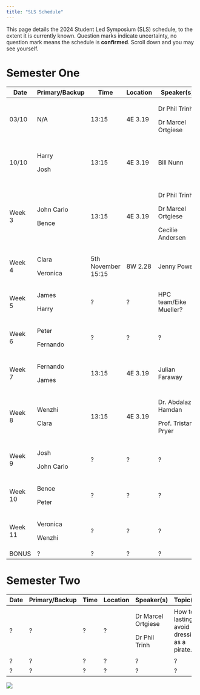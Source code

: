 ```yaml
---
title: "SLS Schedule"
---
```


This page details the 2024 Student Led Symposium (SLS) schedule, to the extent it is currently known. Question marks indicate uncertainty, no question mark means the schedule is **confirmed**. Scroll down and you may see yourself.

# Semester One

+----------+----------------+--------------------+----------+------------------------+--------------------------------+
| Date     | Primary/Backup | Time               | Location | Speaker(s)             | Topic(s)                       |
+==========+================+====================+==========+========================+================================+
| 03/10    | N/A            | 13:15              | 4E 3.19  | Dr Phil Trinh          | Introduction to SLS.           |
|          |                |                    |          |                        |                                |
|          |                |                    |          | Dr Marcel Ortgiese     |                                |
+----------+----------------+--------------------+----------+------------------------+--------------------------------+
| 10/10    | Harry          | 13:15              | 4E 3.19  | Bill Nunn              | Basic Git and GitHub.          |
|          |                |                    |          |                        |                                |
|          | Josh           |                    |          |                        | A website.                     |
+----------+----------------+--------------------+----------+------------------------+--------------------------------+
| Week 3   | John Carlo     | 13:15              | 4E 3.19  | Dr Phil Trinh          | Life as a PhD Student.         |
|          |                |                    |          |                        |                                |
|          | Bence          |                    |          | Dr Marcel Ortgiese     | Software/Literature tools.     |
|          |                |                    |          |                        |                                |
|          |                |                    |          | Cecilie Andersen       | Time Management.               |
+----------+----------------+--------------------+----------+------------------------+--------------------------------+
| Week 4   | Clara          | 5th November 15:15 | 8W 2.28  | Jenny Power            | How to give a good talk        |
|          |                |                    |          |                        |                                |
|          | Veronica       |                    |          |                        |                                |
+----------+----------------+--------------------+----------+------------------------+--------------------------------+
| Week 5   | James          | ?                  | ?        | HPC team/Eike Mueller? | HPC?                           |
|          |                |                    |          |                        |                                |
|          | Harry          |                    |          |                        |                                |
+----------+----------------+--------------------+----------+------------------------+--------------------------------+
| Week 6   | Peter          | ?                  | ?        | ?                      | ?                              |
|          |                |                    |          |                        |                                |
|          | Fernando       |                    |          |                        |                                |
+----------+----------------+--------------------+----------+------------------------+--------------------------------+
| Week 7   | Fernando       | 13:15              | 4E 3.19  | Julian Faraway         | Exploratory data visualisation |
|          |                |                    |          |                        |                                |
|          | James          |                    |          |                        |                                |
+----------+----------------+--------------------+----------+------------------------+--------------------------------+
| Week 8   | Wenzhi         | 13:15              | 4E 3.19  | Dr. Abdalaziz Hamdan   | Firedrake and finite elements  |
|          |                |                    |          |                        |                                |
|          | Clara          |                    |          | Prof. Tristan Pryer    |                                |
+----------+----------------+--------------------+----------+------------------------+--------------------------------+
| Week 9   | Josh           | ?                  | ?        | ?                      | ?                              |
|          |                |                    |          |                        |                                |
|          | John Carlo     |                    |          |                        |                                |
+----------+----------------+--------------------+----------+------------------------+--------------------------------+
| Week 10  | Bence          | ?                  | ?        | ?                      | ?                              |
|          |                |                    |          |                        |                                |
|          | Peter          |                    |          |                        |                                |
+----------+----------------+--------------------+----------+------------------------+--------------------------------+
| Week 11  | Veronica       | ?                  | ?        | ?                      | ?                              |
|          |                |                    |          |                        |                                |
|          | Wenzhi         |                    |          |                        |                                |
+----------+----------------+--------------------+----------+------------------------+--------------------------------+
| BONUS    | ?              | ?                  | ?        | ?                      | ?                              |
+----------+----------------+--------------------+----------+------------------------+--------------------------------+

# Semester Two

+--------+----------------+--------+----------+--------------------+----------------------------------------------+
| Date   | Primary/Backup | Time   | Location | Speaker(s)         | Topic(s)                                     |
+========+================+========+==========+====================+==============================================+
| ?      | ?              | ?      | ?        | Dr Marcel Ortgiese | How to lastingly avoid dressing as a pirate. |
|        |                |        |          |                    |                                              |
|        |                |        |          | Dr Phil Trinh      |                                              |
+--------+----------------+--------+----------+--------------------+----------------------------------------------+
| ?      | ?              | ?      | ?        | ?                  | ?                                            |
+--------+----------------+--------+----------+--------------------+----------------------------------------------+
| ?      | ?              | ?      | ?        | ?                  | ?                                            |
+--------+----------------+--------+----------+--------------------+----------------------------------------------+

![](cohort11.jpg)

